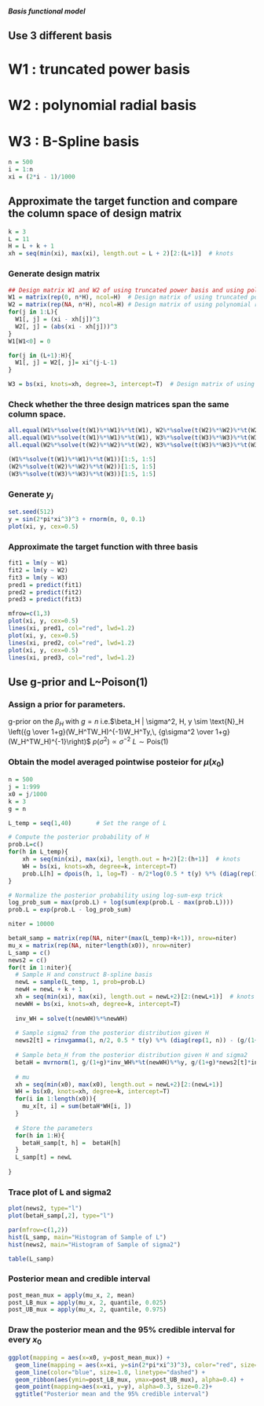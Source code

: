 
##### Basis functional model


## Use 3 different basis 
# W1 : truncated power basis
# W2 : polynomial radial basis
# W3 : B-Spline basis
```r
n = 500
i = 1:n
xi = (2*i - 1)/1000
```

## Approximate the target function and compare the column space of design matrix
```r
k = 3
L = 11
H = L + k + 1
xh = seq(min(xi), max(xi), length.out = L + 2)[2:(L+1)]  # knots
```

### Generate design matrix 
```r
## Design matrix W1 and W2 of using truncated power basis and using polynomial radial basis, respectively.
W1 = matrix(rep(0, n*H), ncol=H)  # Design matrix of using truncated power basis
W2 = matrix(rep(NA, n*H), ncol=H) # Design matrix of using polynomial radial basis
for(j in 1:L){
  W1[, j] = (xi - xh[j])^3
  W2[, j] = (abs(xi - xh[j]))^3
}
W1[W1<0] = 0

for(j in (L+1):H){
  W1[, j] = W2[, j]= xi^(j-L-1)
}

W3 = bs(xi, knots=xh, degree=3, intercept=T)  # Design matrix of using B-Spline basis
```

### Check whether the three design matrices span the same column space.
```r
all.equal(W1%*%solve(t(W1)%*%W1)%*%t(W1), W2%*%solve(t(W2)%*%W2)%*%t(W2))
all.equal(W1%*%solve(t(W1)%*%W1)%*%t(W1), W3%*%solve(t(W3)%*%W3)%*%t(W3))
all.equal(W2%*%solve(t(W2)%*%W2)%*%t(W2), W3%*%solve(t(W3)%*%W3)%*%t(W3))

(W1%*%solve(t(W1)%*%W1)%*%t(W1))[1:5, 1:5]
(W2%*%solve(t(W2)%*%W2)%*%t(W2))[1:5, 1:5]
(W3%*%solve(t(W3)%*%W3)%*%t(W3))[1:5, 1:5]
```

### Generate $y_i$ 
```r
set.seed(512)
y = sin(2*pi*xi^3)^3 + rnorm(n, 0, 0.1)
plot(xi, y, cex=0.5)
```

### Approximate the target function with three basis
```r
fit1 = lm(y ~ W1)
fit2 = lm(y ~ W2)
fit3 = lm(y ~ W3)
pred1 = predict(fit1)
pred2 = predict(fit2)
pred3 = predict(fit3)

mfrow=c(1,3)
plot(xi, y, cex=0.5)
lines(xi, pred1, col="red", lwd=1.2)
plot(xi, y, cex=0.5)
lines(xi, pred2, col="red", lwd=1.2)
plot(xi, y, cex=0.5)
lines(xi, pred3, col="red", lwd=1.2)
```




## Use g-prior and L~Poison(1)

### Assign a prior for parameters.
g-prior on the $\beta_H$ with $g=n$ i.e.$\beta_H | \sigma^2, H, y \sim \text{N}_H \left({g \over 1+g}(W_H^TW_H)^{-1}W_H^Ty,\, {g\sigma^2 \over 1+g}(W_H^TW_H)^{-1}\right)$
$p(\sigma^2) \propto \sigma^{-2}$
$L\sim \text{Pois}(1)$


### Obtain the model averaged pointwise posteior for $\mu(x_0)$
```r
n = 500
j = 1:999
x0 = j/1000
k = 3
g = n

L_temp = seq(1,40)       # Set the range of L

# Compute the posterior probability of H
prob.L=c()
for(h in L_temp){
    xh = seq(min(xi), max(xi), length.out = h+2)[2:(h+1)]  # knots
    WH = bs(xi, knots=xh, degree=k, intercept=T)
    prob.L[h] = dpois(h, 1, log=T) - n/2*log(0.5 * t(y) %*% (diag(rep(1, n)) - g/(1+g)*WH%*%solve(t(WH)%*%WH)%*%t(WH)) %*%y)
}

# Normalize the posterior probability using log-sum-exp trick
log_prob_sum = max(prob.L) + log(sum(exp(prob.L - max(prob.L))))
prob.L = exp(prob.L - log_prob_sum)
```

```r
niter = 10000

betaH_samp = matrix(rep(NA, niter*(max(L_temp)+k+1)), nrow=niter)
mu_x = matrix(rep(NA, niter*length(x0)), nrow=niter)
L_samp = c()
news2 = c()
for(t in 1:niter){
  # Sample H and construct B-spline basis
  newL = sample(L_temp, 1, prob=prob.L)
  newH = newL + k + 1
  xh = seq(min(xi), max(xi), length.out = newL+2)[2:(newL+1)]  # knots
  newWH = bs(xi, knots=xh, degree=k, intercept=T)
  
  inv_WH = solve(t(newWH)%*%newWH)
  
  # Sample sigma2 from the posterior distribution given H
  news2[t] = rinvgamma(1, n/2, 0.5 * t(y) %*% (diag(rep(1, n)) - (g/(1+g))*newWH%*%inv_WH%*%t(newWH)) %*%y)
  
  # Sample beta_H from the posterior distribution given H and sigma2
  betaH = mvrnorm(1, g/(1+g)*inv_WH%*%t(newWH)%*%y, g/(1+g)*news2[t]*inv_WH)
  
  # mu
  xh = seq(min(x0), max(x0), length.out = newL+2)[2:(newL+1)]
  WH = bs(x0, knots=xh, degree=k, intercept=T)
  for(i in 1:length(x0)){
    mu_x[t, i] = sum(betaH*WH[i, ])
  }
  
  # Store the parameters
  for(h in 1:H){
    betaH_samp[t, h] =  betaH[h]
  }
  L_samp[t] = newL
  
}
```

### Trace plot of L and sigma2
```r
plot(news2, type="l")
plot(betaH_samp[,2], type="l")
```

```r
par(mfrow=c(1,2))
hist(L_samp, main="Histogram of Sample of L")
hist(news2, main="Histogram of Sample of sigma2")

table(L_samp)
```


### Posterior mean and credible interval
```r
post_mean_mux = apply(mu_x, 2, mean)
post_LB_mux = apply(mu_x, 2, quantile, 0.025)
post_UB_mux = apply(mu_x, 2, quantile, 0.975)
```

### Draw the posterior mean and the 95% credible interval for every $x_0$
```r
ggplot(mapping = aes(x=x0, y=post_mean_mux)) +
  geom_line(mapping = aes(x=xi, y=sin(2*pi*xi^3)^3), color="red", size=1.0, alpha=0.8) +
  geom_line(color="blue", size=1.0, linetype="dashed") +
  geom_ribbon(aes(ymin=post_LB_mux, ymax=post_UB_mux), alpha=0.4) +
  geom_point(mapping=aes(x=xi, y=y), alpha=0.3, size=0.2)+
  ggtitle("Posterior mean and the 95% credible interval") 

```



